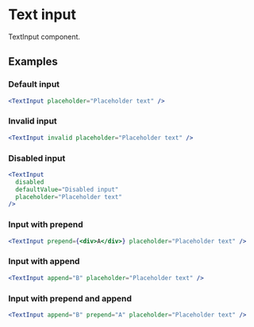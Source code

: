 
# Text input

TextInput component.

## Examples

### Default input

```jsx live=true
<TextInput placeholder="Placeholder text" />
```

### Invalid input

```jsx live=true
<TextInput invalid placeholder="Placeholder text" />
```

### Disabled input

```jsx live=true
<TextInput
  disabled
  defaultValue="Disabled input"
  placeholder="Placeholder text"
/>
```

### Input with prepend

```jsx live=true
<TextInput prepend={<div>A</div>} placeholder="Placeholder text" />
```

### Input with append

```jsx live=true
<TextInput append="B" placeholder="Placeholder text" />
```

### Input with prepend and append

```jsx live=true
<TextInput append="B" prepend="A" placeholder="Placeholder text" />
```
